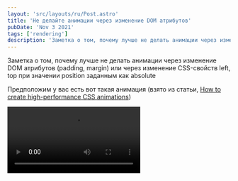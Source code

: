 ```yaml
---
layout: 'src/layouts/ru/Post.astro'
title: 'Не делайте анимации через изменение DOM атрибутов'
pubDate: 'Nov 3 2021'
tags: ['rendering']
description: 'Заметка о том, почему лучше не делать анимации через изменение DOM атрибутов (padding, margin) или через изменение CSS-свойств left, top при значении position заданным как absolute'
---
```



Заметка о том, почему лучше не делать анимации через изменение DOM атрибутов (padding, margin) или через изменение CSS-свойств left, top при значении position заданным как absolute

Предположим у вас есть вот такая анимация (взято из статьи, [How to create high-performance CSS animations](https://web.dev/animations-guide/))

<Video src="/assets/posts/2021/better-animations/animation.mp4" controls />

Есть два способа как можно реализовать анимацию. Первый способ через изменение свойств `top` и `left`

```css
.box {
  position: absolute;
  top: 10px;
  left: 10px;
  animation: move 3s ease infinite;
}

@keyframes move {
  50% {
    top: calc(90vh - 160px);
    left: calc(90vw - 200px);
  }
}
```

Второй через изменение свойства `transform: translate`

```css
.box {
  position: absolute;
  top: 10px;
  left: 10px;
  animation: move 3s ease infinite;
}

@keyframes move {
  50% {
    transform: translate(calc(90vw - 200px), calc(90vh - 160px));
  }
}
```

Многие опытные разработчики скажут вам, что делайте анимацию через изменение свойства `transform: translate`. Но почему способ через `transform` работает лучше? Давайте разберемся!

Ответ на этот вопрос вращается вокруг сокращения paint операций, благодарю выносу в отдельный слой, и вокруг сокращения задач связанных с рендерингом.

#### Вынос в отдельный слой

Существует [список триггеров](https://www.chromium.org/developers/design-documents/gpu-accelerated-compositing-in-chrome/), благодаря которым элементы выносятся в отдельные слои

Если использовать анимацию через изменение `left/top`, то вам необходимо перерисовывать всю область на экране. На основном слое будет находится и фон и квадрат, и придется соверщать больше работы связанной с редерингом (тайлинг, растеризация и тп)

<Img src="/assets/posts/2021/better-animations/layers-top-left.jpg" />

В случае анимации через `transform: translate` - происходит вынос квадрата в отдельный слой, как следствие нужно меньше работы совершить на отрисовку

<Img src="/assets/posts/2021/better-animations/layers-transform.jpg" />

#### Про сокращение paint операций

В случае с `top/left` запускает создание задач связанных с `rendering pipeline`, причем для каждого кадра, то есть это задачи recalculate style, layout, update layer tree, paint, composite layers

<Img src="/assets/posts/2021/better-animations/devtools-top-left.jpg" />

Когда-то разработчики из компании Google сделали [csstriggers.com](https://csstriggers.com/), чтобы понять что создает новые задачи в main thread

<Img
  src="/assets/posts/2021/better-animations/css-triggers.jpg"
  style="max-width: 600px; width: 100%;"
/>

Если посмотреть на задачи создаваемые с помощью `transform: translate`, то main thread практически пустой, по крайней мере вышеупомянутых задач нет. Нет задач — нет новых paint операций

<Img src="/assets/posts/2021/better-animations/devtools-transform.jpg" />

#### С точки зрения процессов и потоков

Уменьшение задач в main thread это конечно хорошо, но есть еще одна замечательная иллюстрация, взглянув на которую у вас пропадут вопросы, которые вы возможно начали мне писать. Давайте посмотрим на все с точки зрения процессов и потоков!

Если на странице изменится DOM, то мы породим цепочку задач, между 3 процессами участвующими в отрисовке:

<Img
  src="/assets/posts/2021/better-animations/pipeline-top-left.jpg"
  style="max-width: 600px; width: 100%;"
/>

В случае с анимацией через `transform: translate` цепочка сократится задач и участвующих в ней потоков сократится:

<Img
  src="/assets/posts/2021/better-animations/pipeline-transform.jpg"
  style="max-width: 600px; width: 100%;"
/>

**Сопроводительные материалы**  
— [How to create high-performance CSS animations](https://web.dev/animations-guide/)  
— [GPU Accelerated Compositing in Chrome](https://www.chromium.org/developers/design-documents/gpu-accelerated-compositing-in-chrome/)  
— [Overview of the RenderingNG architecture](https://developer.chrome.com/articles/renderingng-architecture/)
